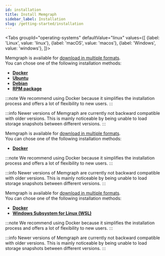```yaml
---
id: installation 
title: Install Memgraph 
sidebar_label: Installation
slug: /getting-started/installation
---
```



<Tabs
  groupId="operating-systems"
  defaultValue="linux"
  values={[
    {label: 'Linux', value: 'linux'},
    {label: 'macOS', value: 'macos'},
    {label: 'Windows', value: 'windows'},
  ]}>
  <TabItem value="linux">

Memgraph is available for [download in multiple
formats](https://memgraph.com/download/).<br/> You can chose one of the
following installation methods:
* **[Docker](/installation/linux/docker-installation.md)**
* **[Ubuntu](/installation/linux/debian-installation.md)**
* **[Debian](/installation/linux/debian-installation.md)**
* **[RPM package](/installation/linux/rpm-installation.md)**

:::note 
We recommend using Docker because it simplifies the installation process
and offers a lot of flexibility to new users.
:::

:::info 
Newer versions of Memgraph are currently not backward compatible with
older versions. This is mainly noticeable by being unable to load storage
snapshots between different versions.
:::

  </TabItem>
  <TabItem value="macos">

Memgraph is available for [download in multiple
formats](https://memgraph.com/download/).<br/> You can chose one of the
following installation methods:
* **[Docker](/installation/macos/docker-installation.md)**

:::note 
We recommend using Docker because it simplifies the installation process
and offers a lot of flexibility to new users.
:::

:::info 
Newer versions of Memgraph are currently not backward compatible with
older versions. This is mainly noticeable by being unable to load storage
snapshots between different versions.
:::

  </TabItem> 
  <TabItem value="windows">

Memgraph is available for [download in multiple
formats](https://memgraph.com/download/).<br/> You can chose one of the
following installation methods:
* **[Docker](/installation/windows/docker-installation.md)**
* **[Windows Subsystem for Linux (WSL)](/installation/windows/wsl-installation.md)**

:::note 
We recommend using Docker because it simplifies the installation process
and offers a lot of flexibility to new users.
:::

:::info 
Newer versions of Memgraph are currently not backward compatible with
older versions. This is mainly noticeable by being unable to load storage
snapshots between different versions.
:::

  </TabItem> 
</Tabs>